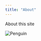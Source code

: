 ```yaml
---
title: "About"
---
```


About this site

![](/Users/bevanwatson/Desktop/SPRING%202024/MATH378/Final_Project/palmerpenguins.png "Penguin")

